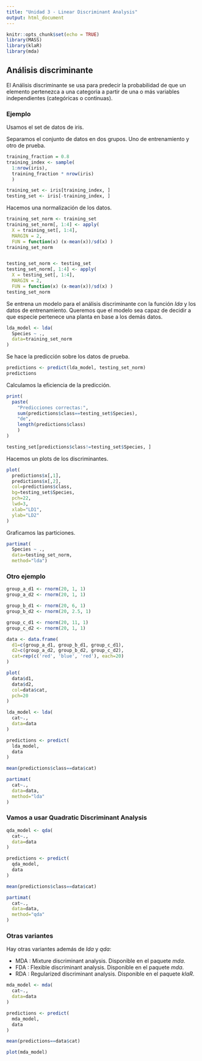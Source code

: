 ```yaml
---
title: "Unidad 3 - Linear Discriminant Analysis"
output: html_document
---
```


```r
knitr::opts_chunk$set(echo = TRUE)
library(MASS)
library(klaR)
library(mda)
```

## Análisis discriminante

El Análisis discriminante se usa para predecir la probabilidad de que un 
elemento pertenezca a una categoria a partir de una o más variables 
independientes (categóricas o continuas).


### Ejemplo

Usamos el set de datos de iris.

Separamos el conjunto de datos en dos grupos.
Uno de entrenamiento y otro de prueba.

```r
training_fraction = 0.8
training_index <- sample(
  1:nrow(iris),
  training_fraction * nrow(iris)
  )

training_set <- iris[training_index, ]
testing_set <- iris[-training_index, ]
```

Hacemos una normalización de los datos.

```r
training_set_norm <- training_set
training_set_norm[, 1:4] <- apply(
  X = training_set[, 1:4],
  MARGIN = 2,
  FUN = function(x) (x-mean(x))/sd(x) )
training_set_norm


testing_set_norm <- testing_set
testing_set_norm[, 1:4] <- apply(
  X = testing_set[, 1:4],
  MARGIN = 2,
  FUN = function(x) (x-mean(x))/sd(x) )
testing_set_norm
```

Se entrena un modelo para el análisis discriminante con la función *lda* y los
datos de entrenamiento.
Queremos que el modelo sea capaz de decidir a que especie pertenece una planta
en base a los demás datos.

```r
lda_model <- lda(
  Species ~ .,
  data=training_set_norm
)
```

Se hace la predicción sobre los datos de prueba.

```r
predictions <- predict(lda_model, testing_set_norm)
predictions
```

Calculamos la eficiencia de la predicción.

```r
print(
  paste(
    "Predicciones correctas:",
    sum(predictions$class==testing_set$Species),
    "de",
    length(predictions$class)
    )
)

testing_set[predictions$class!=testing_set$Species, ]

```

Hacemos un plots de los discriminantes.

```r
plot(
  predictions$x[,1],
  predictions$x[,2],
  col=predictions$class,
  bg=testing_set$Species,
  pch=22,
  lwd=3,
  xlab="LD1",
  ylab="LD2"
)

```

Graficamos las particiones.

```r
partimat(
  Species ~ .,
  data=testing_set_norm,
  method="lda") 
```

### Otro ejemplo


```r

group_a_d1 <- rnorm(20, 1, 1)
group_a_d2 <- rnorm(20, 1, 1)

group_b_d1 <- rnorm(20, 6, 1)
group_b_d2 <- rnorm(20, 2.5, 1)

group_c_d1 <- rnorm(20, 11, 1)
group_c_d2 <- rnorm(20, 1, 1)

data <- data.frame(
  d1=c(group_a_d1, group_b_d1, group_c_d1),
  d2=c(group_a_d2, group_b_d2, group_c_d2),
  cat=rep(c('red', 'blue', 'red'), each=20)
)

plot(
  data$d1,
  data$d2,
  col=data$cat,
  pch=20
)

```

```r

lda_model <- lda(
  cat~.,
  data=data
)

predictions <- predict(
  lda_model,
  data
)

mean(predictions$class==data$cat)
```

```r
partimat(
  cat~.,
  data=data,
  method="lda"
)
```

### Vamos a usar Quadratic Discriminant Analysis

```r
qda_model <- qda(
  cat~.,
  data=data
)

predictions <- predict(
  qda_model,
  data
)

mean(predictions$class==data$cat)

partimat(
  cat~.,
  data=data,
  method="qda"
)
```

### Otras variantes

Hay otras variantes además de *lda* y *qda*:

- MDA : Mixture discriminant analysis. Disponible en el paquete *mda*.
- FDA : Flexible discriminant analysis. Disponible en el paquete *mda*.
- RDA : Regularized discriminant analysis. Disponible en el paquete *klaR*.

```r
mda_model <- mda(
  cat~.,
  data=data
)

predictions <- predict(
  mda_model,
  data
)

mean(predictions==data$cat)

plot(mda_model)

```


